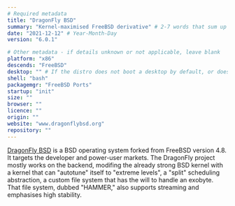 ```yaml
---
# Required metadata
title: "DragonFly BSD"
summary: "Kernel-maximised FreeBSD derivative" # 2-7 words that sum up the distribution
date: "2021-12-12" # Year-Month-Day
version: "6.0.1"

# Other metadata - if details unknown or not applicable, leave blank
platform: "x86"
descends: "FreeBSD"
desktop: "" # If the distro does not boot a desktop by default, or doesn't ship one, leave 'desktop' blank
shell: "bash"
packagemgr: "FreeBSD Ports"
startup: "init"
size: ""
browser: ""
licence: ""
origin: ""
website: "www.dragonflybsd.org"
repository: ""
---
```


[DragonFly BSD](https://www.dragonflybsd.org) is a BSD operating system forked from FreeBSD version 4.8. It targets the developer and power-user markets. The DragonFly project mostly works on the backend, modifing the already strong BSD kernel with a kernel that can "autotune" itself to "extreme levels", a "split" scheduling abstraction, a custom file system that has the will to handle an exobyte. That file system, dubbed "HAMMER," also supports streaming and emphasises high stability.
